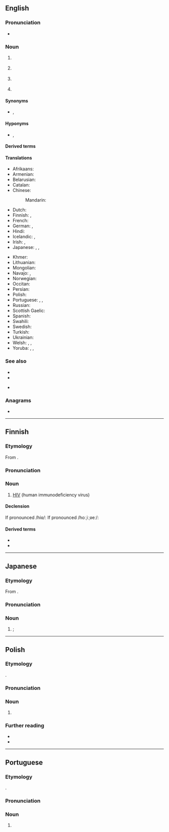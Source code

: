 {{also|hiv|hív|HIV+|HIV-}}
==English==

===Pronunciation===
* {{IPA|en|/ˌeɪt͡ʃ.aɪˈviː/}}

===Noun===
{{en-noun|-}}

# {{lb|en|virology}} {{initialism of|en|human immunodeficiency virus}} {{defdate|from 1986}}
# {{lb|en|engineering}} {{initialism of|en|header isolation valve}}
# {{lb|en|aeronautics}} {{initialism of|en|helium isolation valve}}
# {{lb|en|aviation}} {{initialism of|en|hydraulic isolation valve}}

====Synonyms====
* {{l|en|HIV virus}} {{qualifier|[[pleonastic]]}}, {{l|en|house in Virginia}} {{qualifier|euphemistic}}

====Hyponyms====
* {{l|en|HIV-1}} {{qualifier|global distribution}}, {{l|en|HIV-2}} {{qualifier|West Africa}}

====Derived terms====
{{col4|en
|HIV+
|HIV-1
|HIV-2
|HIV/AIDS
|HIV negative
|HIV positive
|HIV virus
|PLWH
}}

====Translations====
{{trans-top|human immunodeficiency virus}}
* Afrikaans: {{t|af|MIV}}
* Armenian: {{t+|hy|ՄԻԱՎ}}
* Belarusian: {{t|be|ВІЧ}}
* Catalan: {{t|ca|VIH|m}}
* Chinese:
*: Mandarin: {{t+|cmn|艾滋病毒|tr=àizī bìngdú}}
* Dutch: {{t+|nl|hiv}}
* Finnish: {{t+|fi|HI-virus}}, {{t+|fi|HIV}}
* French: {{t+|fr|VIH}}
* German: {{t+|de|HIV}}, {{t|de|HI-Virus}}
* Hindi: {{t|hi|एचआईवी}}
* Icelandic: {{t|is|HIV|f}}, {{t|is|eyðniveira|f}}
* Irish: {{t+|ga|VEID}}, {{t|ga|víreas easpa imdhíonachta daonna|m}}
* Japanese: {{t+|ja|HIV|tr=エッチアイブイ, etchiaibui}}, {{t+|ja|人免疫不全ウイルス}}, {{t+|ja|ヒト免疫不全ウイルス|tr=hito men'eki fuzen uirusu}}
{{trans-mid}}
* Khmer: {{t|km|មេរោគអេដស៍}}
* Lithuanian: {{t|lt|ŽIV}}
* Mongolian: {{t|mn|ХДХВ}}
* Navajo: {{t|nv|atsʼíís yichʼą́ą́h naabaah bąąh dahooʼaʼ}}, {{t|nv|atsʼíís yichʼą́ą́h naabaahii bąąh dah hazʼą́ yileehgo}}
* Norwegian: {{t+|no|hiv}}
* Occitan: {{t|oc|VIU|m}}
* Persian: {{t|fa|اچ‌آی‌وی|tr=eč-ây-vi}}
* Polish: {{t+|pl|HIV|m}}
* Portuguese: {{t+|pt|HIV|m}}, {{t+|pt|SIDA|f}}, {{t+|pt|VIH|m}}
* Russian: {{t+|ru|ВИЧ|m}}
* Scottish Gaelic: {{t|gd|HIV}}
* Spanish: {{t+|es|VIH|m}}
* Swahili: {{t|sw|VVU}}
* Swedish: {{t+|sv|hiv}}
* Turkish: {{t+|tr|HIV}}
* Ukrainian: {{t|uk|ВІЛ}}
* Welsh: {{t|cy|FDID|m}}, {{t|cy|firws diffyg imiwnedd dynol|m}}, {{t|cy|HIV|m}}
* Yoruba: {{t|yo|KASA}}, {{t|yo|kòkòrò apa-sójà-ara}}, {{t|yo|kòkòrò àrùn éèdì}}
{{trans-bottom}}

===See also===
* {{l|en|FIV}}
* {{l|en|SIV}}
* {{l|en|LAV}} {{qual|former name of HIV}}

===Anagrams===
* {{anagrams|en|a=hiv|IHV}}

----

==Finnish==

===Etymology===
From {{bor|fi|en|HIV}}.

===Pronunciation===
{{fi-pronunciation|hiv|hoo-ii-vee|r=oːiːʋeː|h=hoo-ii-vee}}

===Noun===
{{fi-noun}}

# {{lb|fi|virology}} [[#English|HIV]] (human immunodeficiency virus)

====Declension====
If pronounced /hiʋ/:
{{fi-decl-risti|HIV|||ä|i=0}}
If pronounced /hoːˌiːˌʋeː/:
{{fi-decl-filee-dot|HIV|ä|i=0}}

====Derived terms====
* {{l|fi|HIV-negatiivinen}}
* {{l|fi|HIV-positiivinen}}

----

==Japanese==

===Etymology===
From {{bor|ja|en|HIV|sort=えっちあいぶい}}.

===Pronunciation===
{{ja-pron|エッチアイブイ|acc=6}}

===Noun===
{{ja-noun|エイチ%アイ%ブイ|エッチ%アイ%ブイ}}

# {{syn of|ja|人免疫不全ウイルス|tr=hito men'eki fuzen uirusu||{{l|en|human immunodeficiency virus}}}}; {{l|en|HIV}}

{{topics|ja|Viruses|sort=えっちあいぶい|Sexually transmitted diseases}}

----

==Polish==
{{wp|lang=pl|ludzki wirus niedoboru odporności|HIV}}

===Etymology===
{{obor|pl|en|HIV}}.

===Pronunciation===
{{pl-p|a=Pl-HIV.ogg}}

===Noun===
{{pl-noun|m-in|indecl=yes}}

# {{l|en|HIV}} {{gl|human immunodeficiency virus}}

===Further reading===
* {{R:pl:WSJP}}
* {{R:pl:PWN}}

{{cln|pl|initialisms}}
{{C|pl|Viruses}}

----

==Portuguese==

===Etymology===
{{ubor|pt|en|HIV}}.

===Pronunciation===
{{pt-IPA|agá í vê}}

===Noun===
{{pt-noun|m|-}}

# {{l|en|HIV}} {{gloss|human immunodeficiency virus}}
#: {{syn|pt|VIH}}

{{C|pt|Viruses}}